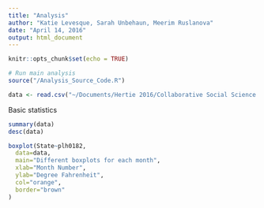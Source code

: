 ```yaml
---
title: "Analysis"
author: "Katie Levesque, Sarah Unbehaun, Meerim Ruslanova"
date: "April 14, 2016"
output: html_document
---
```


```r
knitr::opts_chunk$set(echo = TRUE)
```

```r
# Run main analysis
source("/Analysis_Source_Code.R")

data <- read.csv("~/Documents/Hertie 2016/Collaborative Social Science Data/Research Project/GitHub/Climate-Happiness-Repository/All_Merged_Data.csv")
```

Basic statistics

```r
summary(data)
desc(data)
```

```r
boxplot(State~plh0182,
  data=data,
  main="Different boxplots for each month",
  xlab="Month Number",
  ylab="Degree Fahrenheit",
  col="orange",
  border="brown"
)
```
